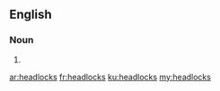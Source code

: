 ==English==

===Noun===
{{head|en|plural}}

# {{plural of|headlock|lang=en}}

[[ar:headlocks]]
[[fr:headlocks]]
[[ku:headlocks]]
[[my:headlocks]]